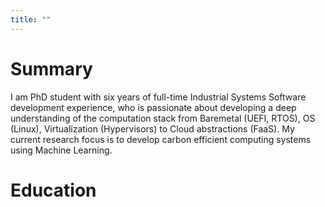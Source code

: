 ```yaml
---
title: ""
---
```


# Summary 

I am PhD student with six years of full-time Industrial Systems Software development experience, who is passionate about developing a deep understanding of the computation stack from Baremetal (UEFI, RTOS), OS (Linux), Virtualization (Hypervisors) to Cloud abstractions (FaaS). My current research focus is to develop carbon efficient computing systems using Machine Learning.

# Education


